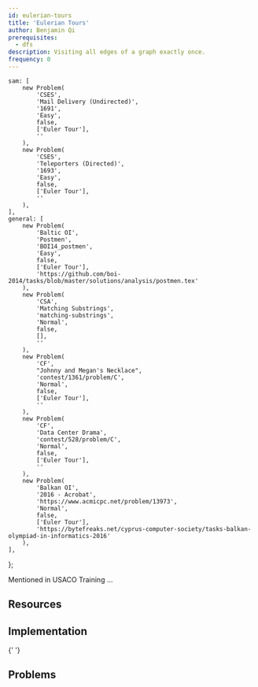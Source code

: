 ```yaml
---
id: eulerian-tours
title: 'Eulerian Tours'
author: Benjamin Qi
prerequisites:
  - dfs
description: Visiting all edges of a graph exactly once.
frequency: 0
---
```




	sam: [
		new Problem(
			'CSES',
			'Mail Delivery (Undirected)',
			'1691',
			'Easy',
			false,
			['Euler Tour'],
			''
		),
		new Problem(
			'CSES',
			'Teleporters (Directed)',
			'1693',
			'Easy',
			false,
			['Euler Tour'],
			''
		),
	],
	general: [
		new Problem(
			'Baltic OI',
			'Postmen',
			'BOI14_postmen',
			'Easy',
			false,
			['Euler Tour'],
			'https://github.com/boi-2014/tasks/blob/master/solutions/analysis/postmen.tex'
		),
		new Problem(
			'CSA',
			'Matching Substrings',
			'matching-substrings',
			'Normal',
			false,
			[],
			''
		),
		new Problem(
			'CF',
			"Johnny and Megan's Necklace",
			'contest/1361/problem/C',
			'Normal',
			false,
			['Euler Tour'],
			''
		),
		new Problem(
			'CF',
			'Data Center Drama',
			'contest/528/problem/C',
			'Normal',
			false,
			['Euler Tour'],
			''
		),
		new Problem(
			'Balkan OI',
			'2016 - Acrobat',
			'https://www.acmicpc.net/problem/13973',
			'Normal',
			false,
			['Euler Tour'],
			'https://bytefreaks.net/cyprus-computer-society/tasks-balkan-olympiad-in-informatics-2016'
		),
	],
};

Mentioned in USACO Training ...

<Problems problems={problems.sam} />

## Resources

<Resources>
	<Resource source="CPH" title="19.1 - Eulerian Tours"></Resource>
	<Resource source="CP2" title="4.7.3 - Eulerian Graph"></Resource>
</Resources>

## Implementation

<Resources>
	<Resource
		source="Benq (from KACTL)"
		title="EulerPath"
		url="https://github.com/bqi343/USACO/blob/07acbcfff3131445ecf89f781e80618b833cb592/Implementations/content/graphs%20(12)/DFS/EulerPath%20(12.2).h"
	>
		{' '}
	</Resource>
</Resources>

<IncompleteSection />

## Problems

<Problems problems={problems.general} />
